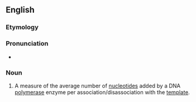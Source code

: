 ==English==

===Etymology===
{{suffix|en|processive|ity}}

===Pronunciation===
* {{a|US}} {{IPA|pɹɑsɛˈsɪvəti|lang=en}}

===Noun===
{{en-noun|processivities}}
{{wikipedia}}

# {{lb|en|genetics}} A measure of the average number of [[nucleotide]]s added by a DNA [[polymerase]] enzyme per association/disassociation with the [[template]].